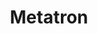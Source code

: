 ---
title: "Metatron"
slug: "metatron"
arcana: "Justice"

image: "./.jpg"

phys: ""
gun: ""
fire: ""
ice: ""
elec: ""
wind: ""
psy: ""
nuke: ""
bless: ""
curse: ""
---